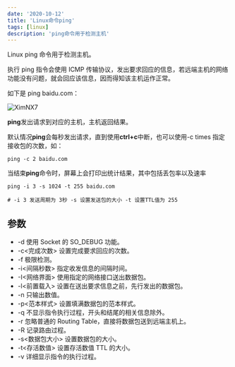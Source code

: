 ```yaml
---
date: '2020-10-12'
title: 'Linux命令ping'
tags: [linux]
description: 'ping命令用于检测主机'
---
```


Linux ping 命令用于检测主机。

执行 ping 指令会使用 ICMP 传输协议，发出要求回应的信息，若远端主机的网络功能没有问题，就会回应该信息，因而得知该主机运作正常。

如下是 ping baidu.com：

![XimNX7](https://cdn.jsdelivr.net/gh/funnyPan/pics@master/uPic/XimNX7.png)

**ping**发出请求到对应的主机，主机返回结果。

默认情况**ping**会每秒发出请求，直到使用**ctrl+c**中断，也可以使用-c times 指定接收包的次数，如：

```shell
ping -c 2 baidu.com
```

当结束**ping**命令时，屏幕上会打印出统计结果，其中包括丢包率以及速率

```shell
ping -i 3 -s 1024 -t 255 baidu.com

# -i 3 发送周期为 3秒 -s 设置发送包的大小 -t 设置TTL值为 255
```

## 参数

-   -d 使用 Socket 的 SO_DEBUG 功能。
-   -c<完成次数> 设置完成要求回应的次数。
-   -f 极限检测。
-   -i<间隔秒数> 指定收发信息的间隔时间。
-   -I<网络界面> 使用指定的网络接口送出数据包。
-   -l<前置载入> 设置在送出要求信息之前，先行发出的数据包。
-   -n 只输出数值。
-   -p<范本样式> 设置填满数据包的范本样式。
-   -q 不显示指令执行过程，开头和结尾的相关信息除外。
-   -r 忽略普通的 Routing Table，直接将数据包送到远端主机上。
-   -R 记录路由过程。
-   -s<数据包大小> 设置数据包的大小。
-   -t<存活数值> 设置存活数值 TTL 的大小。
-   -v 详细显示指令的执行过程。
